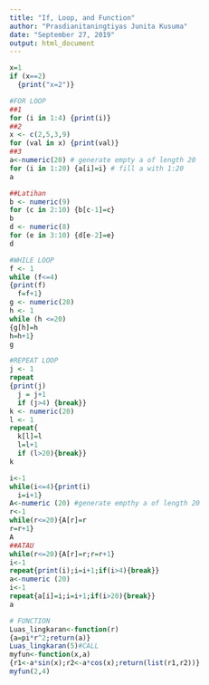 ---
title: "If, Loop, and Function"
author: "Prasdianitaningtiyas Junita Kusuma"
date: "September 27, 2019"
output: html_document
---

```{r}
x=1
if (x==2)
  {print("x=2")}

#FOR LOOP
##1
for (i in 1:4) {print(i)}
##2
x <- c(2,5,3,9)
for (val in x) {print(val)}
##3
a<-numeric(20) # generate empty a of length 20
for (i in 1:20) {a[i]=i} # fill a with 1:20
a
```

```{r}
##Latihan
b <- numeric(9)
for (c in 2:10) {b[c-1]=c}
b
d <- numeric(8)
for (e in 3:10) {d[e-2]=e}
d
```

```{r}
#WHILE LOOP
f <- 1
while (f<=4) 
{print(f)
  f=f+1}
g <- numeric(20)
h <- 1
while (h <=20)
{g[h]=h
h=h+1}
g
```

```{r}
#REPEAT LOOP
j <- 1
repeat
{print(j)
  j = j+1
  if (j>4) {break}}
k <- numeric(20)
l <- 1
repeat{
  k[l]=l
  l=l+1
  if (l>20){break}}
k
```

```{r}
i<-1
while(i<=4){print(i)
  i=i+1}
A<-numeric (20) #generate empthy a of length 20
r<-1
while(r<=20){A[r]=r
r=r+1}
A
##ATAU
while(r<=20){A[r]=r;r=r+1}
i<-1
repeat{print(i);i=i+1;if(i>4){break}}
a<-numeric (20)
i<-1
repeat{a[i]=i;i=i+1;if(i>20){break}}
a
```

```{r}
# FUNCTION
Luas_lingkaran<-function(r)
{a=pi*r^2;return(a)}  
Luas_lingkaran(5)#CALL
myfun<-function(x,a)
{r1<-a*sin(x);r2<-a*cos(x);return(list(r1,r2))}
myfun(2,4)
```
